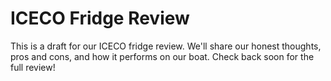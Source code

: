 
# ICECO Fridge Review

This is a draft for our ICECO fridge review. We'll share our honest thoughts, pros and cons, and how it performs on our boat. Check back soon for the full review! 